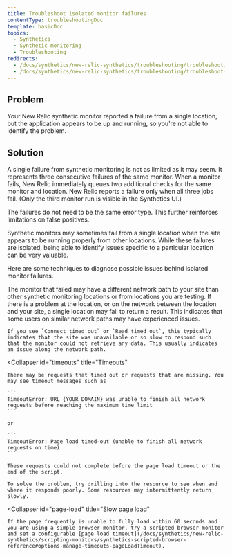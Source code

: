 ```yaml
---
title: Troubleshoot isolated monitor failures
contentType: troubleshootingDoc
template: basicDoc
topics:
  - Synthetics
  - Synthetic monitoring
  - Troubleshooting
redirects:
  - /docs/synthetics/new-relic-synthetics/troubleshooting/troubleshooting-isolated-monitor-failures
  - /docs/synthetics/new-relic-synthetics/troubleshooting/troubleshoot-isolated-monitor-failures
---
```


## Problem

Your New Relic synthetic monitor reported a failure from a single location, but the application appears to be up and running, so you're not able to identify the problem.

## Solution

A single failure from synthetic monitoring is not as limited as it may seem. It represents three consecutive failures of the same monitor. When a monitor fails, New Relic immediately queues two additional checks for the same monitor and location. New Relic reports a failure only when all three jobs fail. (Only the third monitor run is visible in the Synthetics UI.)

The failures do not need to be the same error type. This further reinforces limitations on false positives.

Synthetic monitors may sometimes fail from a single location when the site appears to be running properly from other locations. While these failures are isolated, being able to identify issues specific to a particular location can be very valuable.

Here are some techniques to diagnose possible issues behind isolated monitor failures.

<CollapserGroup>
  <Collapser
    id="network-path"
    title="Network path"
  >
    The monitor that failed may have a different network path to your site than other synthetic monitoring locations or from locations you are testing. If there is a problem at the location, or on the network between the location and your site, a single location may fail to return a result. This indicates that some users on similar network paths may have experienced issues.

    If you see `Connect timed out` or `Read timed out`, this typically indicates that the site was unavailable or so slow to respond such that the monitor could not retrieve any data. This usually indicates an issue along the network path.
  </Collapser>

  <Collapser
    id="timeouts"
    title="Timeouts"
  >
    There may be requests that timed out or requests that are missing. You may see timeout messages such as

    ```
    TimeoutError: URL {YOUR_DOMAIN} was unable to finish all network requests before reaching the maximum time limit
    ```

    or

    ```
    TimeoutError: Page load timed-out (unable to finish all network requests on time)
    ```

    These requests could not complete before the page load timeout or the end of the script.

    To solve the problem, try drilling into the resource to see when and where it responds poorly. Some resources may intermittently return slowly.
  </Collapser>

  <Collapser
    id="page-load"
    title="Slow page load"
  >
    If the page frequently is unable to fully load within 60 seconds and you are using a simple browser monitor, try a scripted browser monitor and set a configurable [page load timeout](/docs/synthetics/new-relic-synthetics/scripting-monitors/synthetics-scripted-browser-reference#options-manage-timeouts-pageLoadTimeout).
  </Collapser>
</CollapserGroup>

